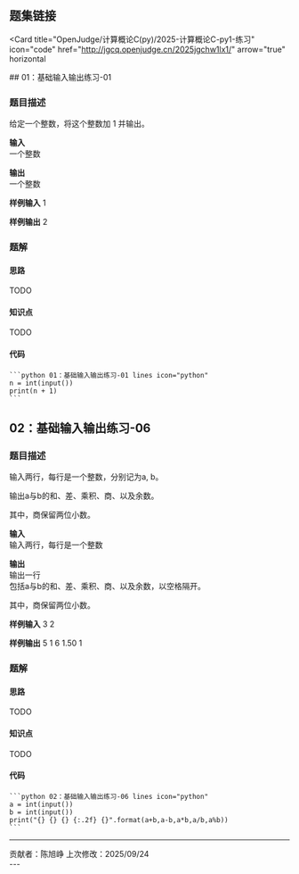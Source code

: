 ## 题集链接
<Card
  title="OpenJudge/计算概论C(py)/2025-计算概论C-py1-练习"
  icon="code"
  href="http://jgcq.openjudge.cn/2025jgchw1lx1/"
  arrow="true"
  horizontal
>

</Card>
## 01：基础输入输出练习-01

### 题目描述

给定一个整数，将这个整数加 1 并输出。

**输入**  
一个整数

**输出**  
一个整数

**样例输入**
<CodeBlock className="language-text">
1
</CodeBlock>

**样例输出**
<CodeBlock className="language-text">
2
</CodeBlock>


### 题解
#### 思路
TODO
#### 知识点
TODO
#### 代码

<Tabs>
  <Tab title="陈旭峥">

    ```python 01：基础输入输出练习-01 lines icon="python"
    n = int(input())
    print(n + 1)
    ```
    
  </Tab>

  <Tab title="徐志衡">
  </Tab>
</Tabs>

## 02：基础输入输出练习-06

### 题目描述

输入两行，每行是一个整数，分别记为a, b。

输出a与b的和、差、乘积、商、以及余数。

其中，商保留两位小数。


**输入**  
输入两行，每行是一个整数

**输出**  
输出一行 <br />
包括a与b的和、差、乘积、商、以及余数，以空格隔开。

其中，商保留两位小数。

**样例输入**
<CodeBlock className="language-text">
3
2
</CodeBlock>

**样例输出**
<CodeBlock className="language-text">
5 1 6 1.50 1
</CodeBlock>


### 题解
#### 思路
TODO
#### 知识点
TODO
#### 代码

<Tabs>
  <Tab title="陈旭峥">

    ```python 02：基础输入输出练习-06 lines icon="python"
    a = int(input())
    b = int(input())
    print("{} {} {} {:.2f} {}".format(a+b,a-b,a*b,a/b,a%b))
    ```
    
  </Tab>

  <Tab title="徐志衡">
  </Tab>
</Tabs>

---
<div className="text-center text-xs text-gray-400 mt-10">
  贡献者：陈旭峥  
  上次修改：2025/09/24
</div>
---